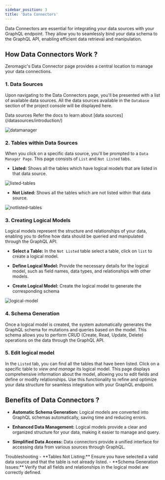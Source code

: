```yaml
---
sidebar_position: 3
title: 'Data Connectors' 
---
```


Data Connectors are essential for integrating your data sources with your GraphQL endpoint. They allow you to seamlessly bind your data schema to the GraphQL API, enabling efficient data retrieval and manipulation.
 
## How Data Connectors Work ?

Zeromagic's Data Connector page provides a central location to manage your data connections. 

### 1. Data Sources

Upon navigating to the Data Connectors page, you'll be presented with a list of available data sources. All the data sources available in the `Database` section of the project console will be displayed here.

<Note>
Data sources 
Refer the docs to learn about [data sources](/datasources/introduction/)
</Note>

![datamanager](/assets/images/datamanager.png)

### 2. Tables within Data Sources

When you click on a specific data source, you'll be prompted to a `Data Manager Page`. This page consists of `List` and `Not Listed` tabs. 

- __Listed:__ Shows all the tables which have logical models that are listed in that data source.

![listed-tables](/assets/images/listed-tables.png)

- __Not Listed:__ Shows all the tables which are not listed within that data source.

![notlisted-tables](/assets/images/notlisted-tables.png)

### 3. Creating Logical Models

Logical models represent the structure and relationships of your data, enabling you to define how data should be queried and manipulated through the GraphQL API.

- **Select a Table:** In the `Not Listed` table select a table, click on `list` to create a logical model.

- **Define Logical Model:** Provide the necessary details for the logical model, such as field names, data types, and relationships with other models.

- **Create Logical Model:** Create the logical model to generate the corresponding schema


![logical-model](/assets/images/logical-model.png)

### 4. Schema Generation 

Once a logical model is created, the system automatically generates the GraphQL schema for mutations and queries based on the model. This schema allows you to perform CRUD (Create, Read, Update, Delete) operations on the data through the GraphQL API.
 
### 5. Edit logical model

In the `Listed` tab, you can find all the tables that have been listed. Click on a specific table to _view and manage_ its logical model. This page displays comprehensive information about the model, allowing you to edit fields and define or modify relationships. Use this functionality to refine and optimize your data structure for seamless integration with your GraphQL endpoint.


## Benefits of Data Connectors ?

- **Automatic Schema Generation:** Logical models are converted into GraphQL schemas automatically, saving time and reducing errors.

- **Enhanced Data Management:** Logical models provide a clear and organized structure for your data, making it easier to manage and query.

- **Simplified Data Access:** Data connectors provide a unified interface for accessing data from various sources through GraphQL.

<Warning> 
Troubleshooting
- **Tables Not Listing:** Ensure you have selected a valid data source and that the table is not already listed.
- **Schema Generation Issues:** Verify that all fields and relationships in the logical model are correctly defined.
</Warning>
 